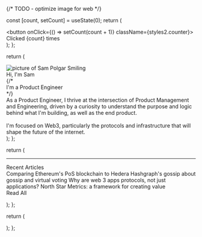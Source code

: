 
{/* TODO - optimize image for web */}

  const [count, setCount] = useState(0);
  return (
    <div>
      <button onClick={() => setCount(count + 1)} className={styles2.counter}>
        Clicked {count} times
      </button>
    </div>
  );
};

  return (
    <div className={styles.container}>
      <Image
        className={styles.heroImage}
        src={profilePhoto}
        alt='picture of Sam Polgar Smiling'
        width={1080}
        height={1080}
        layout='responsive'
        priority={true}
      />
      <div className={styles.content}>
        <div className={styles.heading}>Hi, I'm Sam</div>
        {/* <div className={styles.about}>I'm a Product Engineer</div> */}
        <div className={styles.about}>
          As a Product Engineer, I thrive at the intersection of Product
          Management and Engineering, driven by a curiosity to understand the
          purpose and logic behind what I'm building, as well as the end
          product.
          <br /> <br />
          I'm focused on Web3, particularly the protocols and infrastructure
          that will shape the future of the internet.
        </div>
      </div>
    </div>
  );
};

  return (
    <div className={styles.container}>
      <hr className={styles.hr} />
      <div className={styles.heading}>Recent Articles</div>
      <div className={styles.blogContainer}>
        <Link
          className={styles.blogContent}
          href='https://sampolgar.medium.com/comparing-ethereums-pos-blockchain-to-hedera-hashgraph-s-gossiping-gossip-ee7a0daf19ff'
        >
          Comparing Ethereum's PoS blockchain to Hedera Hashgraph's gossip about
          gossip and virtual voting
        </Link>
        <Link
          className={styles.blogContent}
          href='https://sampolgar.medium.com/why-are-web-3-apps-protocols-not-just-applications-56911d01cc43'
        >
          Why are web 3 apps protocols, not just applications?
        </Link>
        <Link
          className={styles.blogContent}
          href='https://sampolgar.medium.com/north-star-metrics-a-framework-for-creating-value-3cc97d97b94a'
        >
          North Star Metrics: a framework for creating value
        </Link>
        <div className={styles.subtitle}><Link href='https://sampolgar.medium.com/'>Read All</Link></div>
      </div>
    </div>

);
};

  return (
    <div className={styles.body}>
      <Hero />
      <Blogs />
    </div>
  );
};

<App />
